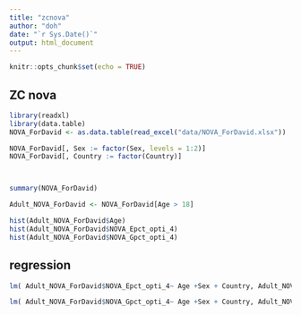 ```yaml
---
title: "zcnova"
author: "doh"
date: "`r Sys.Date()`"
output: html_document
---
```


```r
knitr::opts_chunk$set(echo = TRUE)
```

## ZC nova



```r
library(readxl)
library(data.table)
NOVA_ForDavid <- as.data.table(read_excel("data/NOVA_ForDavid.xlsx"))

NOVA_ForDavid[, Sex := factor(Sex, levels = 1:2)]
NOVA_ForDavid[, Country := factor(Country)]



summary(NOVA_ForDavid)

Adult_NOVA_ForDavid <- NOVA_ForDavid[Age > 18]

hist(Adult_NOVA_ForDavid$Age)
hist(Adult_NOVA_ForDavid$NOVA_Epct_opti_4)
hist(Adult_NOVA_ForDavid$NOVA_Gpct_opti_4)


```

## regression



```r
lm( Adult_NOVA_ForDavid$NOVA_Epct_opti_4~ Age +Sex + Country, Adult_NOVA_ForDavid)

lm( Adult_NOVA_ForDavid$NOVA_Gpct_opti_4~ Age +Sex + Country, Adult_NOVA_ForDavid)


```


